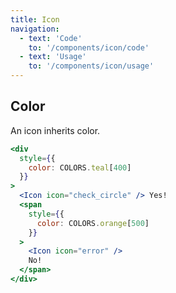 ```yaml
---
title: Icon
navigation:
  - text: 'Code'
    to: '/components/icon/code'
  - text: 'Usage'
    to: '/components/icon/usage'
---
```



## Color

An icon inherits color.

```jsx live
<div
  style={{
    color: COLORS.teal[400]
  }}
>
  <Icon icon="check_circle" /> Yes!
  <span
    style={{
      color: COLORS.orange[500]
    }}
  >
    <Icon icon="error" />
    No!
  </span>
</div>
```
